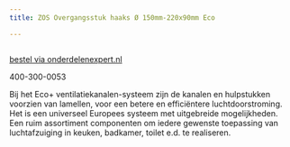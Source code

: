 ```yaml
---
title: ZOS Overgangsstuk haaks Ø 150mm-220x90mm Eco

---
```



<Image src={imageProduct} width={imageProduct.width} alt="" />

[bestel via onderdelenexpert.nl](https://www.onderdelenexpert.nl/zos-overgangsstuk-haaks-150mm-220x90mm-eco-6340)

400-300-0053

Bij het Eco+ ventilatiekanalen-systeem zijn de kanalen en hulpstukken voorzien van lamellen,
voor een betere en efficiëntere luchtdoorstroming. Het is een universeel Europees systeem met uitgebreide mogelijkheden.
Een ruim assortiment componenten om iedere gewenste toepassing van luchtafzuiging in keuken, badkamer, toilet e.d. te realiseren.
